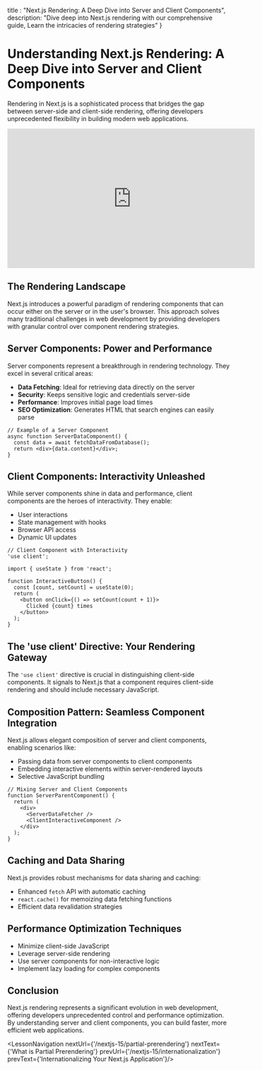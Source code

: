 
  title : "Next.js Rendering: A Deep Dive into Server and Client Components",
  description: "Dive deep into Next.js rendering with our comprehensive guide, Learn the intricacies of rendering strategies"
}

# Understanding Next.js Rendering: A Deep Dive into Server and Client Components
Rendering in Next.js is a sophisticated process that bridges the gap between server-side and client-side rendering, offering developers unprecedented flexibility in building modern web applications.
<iframe width="560" height="315" src="https://www.youtube.com/embed/WJJnqhOHYbE?si=oavcc5uH8VCutG71" title="YouTube video player" frameborder="0" allow="accelerometer; autoplay; clipboard-write; encrypted-media; gyroscope; picture-in-picture; web-share" referrerpolicy="strict-origin-when-cross-origin" allowfullscreen></iframe>

## The Rendering Landscape

Next.js introduces a powerful paradigm of rendering components that can occur either on the server or in the user's browser. This approach solves many traditional challenges in web development by providing developers with granular control over component rendering strategies.

## Server Components: Power and Performance

Server components represent a breakthrough in rendering technology. They excel in several critical areas:

- **Data Fetching**: Ideal for retrieving data directly on the server
- **Security**: Keeps sensitive logic and credentials server-side
- **Performance**: Improves initial page load times
- **SEO Optimization**: Generates HTML that search engines can easily parse

```tsx
// Example of a Server Component
async function ServerDataComponent() {
  const data = await fetchDataFromDatabase();
  return <div>{data.content}</div>;
}
```

## Client Components: Interactivity Unleashed

While server components shine in data and performance, client components are the heroes of interactivity. They enable:

- User interactions
- State management with hooks
- Browser API access
- Dynamic UI updates

```tsx
// Client Component with Interactivity
'use client';

import { useState } from 'react';

function InteractiveButton() {
  const [count, setCount] = useState(0);
  return (
    <button onClick={() => setCount(count + 1)}>
      Clicked {count} times
    </button>
  );
}
```

## The 'use client' Directive: Your Rendering Gateway

The `'use client'` directive is crucial in distinguishing client-side components. It signals to Next.js that a component requires client-side rendering and should include necessary JavaScript.

## Composition Pattern: Seamless Component Integration

Next.js allows elegant composition of server and client components, enabling scenarios like:

- Passing data from server components to client components
- Embedding interactive elements within server-rendered layouts
- Selective JavaScript bundling

```tsx
// Mixing Server and Client Components
function ServerParentComponent() {
  return (
    <div>
      <ServerDataFetcher />
      <ClientInteractiveComponent />
    </div>
  );
}
```

## Caching and Data Sharing

Next.js provides robust mechanisms for data sharing and caching:

- Enhanced `fetch` API with automatic caching
- `react.cache()` for memoizing data fetching functions
- Efficient data revalidation strategies

## Performance Optimization Techniques

- Minimize client-side JavaScript
- Leverage server-side rendering
- Use server components for non-interactive logic
- Implement lazy loading for complex components

## Conclusion

Next.js rendering represents a significant evolution in web development, offering developers unprecedented control and performance optimization. By understanding server and client components, you can build faster, more efficient web applications.

<LessonNavigation nextUrl={'/nextjs-15/partial-prerendering'} nextText={'What is Partial Prerendering'} prevUrl={'/nextjs-15/internationalization'} prevText={'Internationalizing Your Next.js Application'}/>
